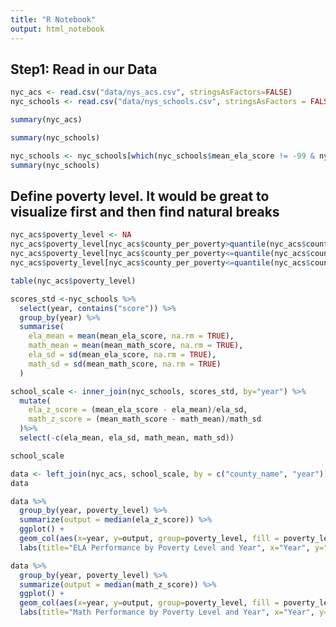 ```yaml
---
title: "R Notebook"
output: html_notebook
---
```


## Step1: Read in our Data

```r
nyc_acs <- read.csv("data/nys_acs.csv", stringsAsFactors=FALSE)
nyc_schools <- read.csv("data/nys_schools.csv", stringsAsFactors = FALSE)

summary(nyc_acs)
```

```r
summary(nyc_schools)
```

```r
nyc_schools <- nyc_schools[which(nyc_schools$mean_ela_score != -99 & nyc_schools$mean_math_score != -99),]
summary(nyc_schools)
```

## Define poverty level. It would be great to visualize first and then find natural breaks

```r
nyc_acs$poverty_level <- NA
nyc_acs$poverty_level[nyc_acs$county_per_poverty>quantile(nyc_acs$county_per_poverty,0.75) ] <- "high"
nyc_acs$poverty_level[nyc_acs$county_per_poverty<=quantile(nyc_acs$county_per_poverty,0.75)  & nyc_acs$county_per_poverty>quantile(nyc_acs$county_per_poverty,0.25) ] <- "medium"
nyc_acs$poverty_level[nyc_acs$county_per_poverty<=quantile(nyc_acs$county_per_poverty,0.25)] <- "low"

table(nyc_acs$poverty_level)

```

```r
scores_std <-nyc_schools %>%
  select(year, contains("score")) %>%
  group_by(year) %>%
  summarise(
    ela_mean = mean(mean_ela_score, na.rm = TRUE),
    math_mean = mean(mean_math_score, na.rm = TRUE),
    ela_sd = sd(mean_ela_score, na.rm = TRUE),
    math_sd = sd(mean_math_score, na.rm = TRUE)
  )

school_scale <- inner_join(nyc_schools, scores_std, by="year") %>%
  mutate(
    ela_z_score = (mean_ela_score - ela_mean)/ela_sd,
    math_z_score = (mean_math_score - math_mean)/math_sd
  )%>%
  select(-c(ela_mean, ela_sd, math_mean, math_sd))

school_scale
```

```r
data <- left_join(nyc_acs, school_scale, by = c("county_name", "year"))
data
```

```r
data %>%
  group_by(year, poverty_level) %>%
  summarize(output = median(ela_z_score)) %>%
  ggplot() +
  geom_col(aes(x=year, y=output, group=poverty_level, fill = poverty_level),position="dodge") +
  labs(title="ELA Performance by Poverty Level and Year", x="Year", y="ela z-score")
```

```r
data %>%
  group_by(year, poverty_level) %>%
  summarize(output = median(math_z_score)) %>%
  ggplot() +
  geom_col(aes(x=year, y=output, group=poverty_level, fill = poverty_level),position="dodge") +
  labs(title="Math Performance by Poverty Level and Year", x="Year", y="math z-score")

```
